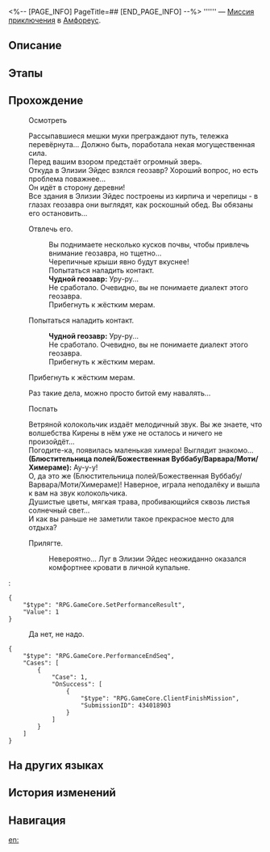 <%-- [PAGE_INFO]
PageTitle=##
[END_PAGE_INFO] --%>
{{Дополнить|Диалоги.}}
{{Миссия Инфобокс
|id              = 4340189
|Название        = 
|Изображение     = Миссия .png
|Тип             = Миссия приключения
|Событие         = 
|Глава           = 
|Условия         = Завершена [[Миссия Освоения]] «[[О герой, разбей печальную статую]]»
|Персонажи       = (Блюстительница полей/Божественная Вуббабу/Варвара/Моти/Химераме); Первопроходец; Чудной геозавр
|СтартЛокация    = [[Амфореус]] — [[Элизия Эйдес]]
|Мир             = Амфореус
|Предыдущая      = 
|Следующая       = 
|Награды         = 
}}
'''''' — [[Миссия приключения]] в [[Амфореус]].

==Описание==
{{Описание|<!--официальное описание из Перекрёстка судеб-->}}

==Этапы==


==Прохождение==
{{Дополнить}}

:{{Диалог|?}} Осмотреть
:Рассыпавшиеся мешки муки преграждают путь, тележка перевёрнута... Должно быть, поработала некая могущественная сила.
:Перед вашим взором предстаёт огромный зверь.
:Откуда в Элизии Эйдес взялся геозавр? Хороший вопрос, но есть проблема поважнее...
:Он идёт в сторону деревни!
:Все здания в Элизии Эйдес построены из кирпича и черепицы - в глазах геозавра они выглядят, как роскошный обед. Вы обязаны его остановить...
:{{Диалог|Стрелка}} Отвлечь его.
::Вы поднимаете несколько кусков почвы, чтобы привлечь внимание геозавра, но тщетно...
::Черепичные крыши явно будут вкуснее!
::Попытаться наладить контакт.
::'''Чудной геозавр:''' Уру-ру...
::Не сработало. Очевидно, вы не понимаете диалект этого геозавра.
::Прибегнуть к жёстким мерам.
:{{Диалог|Стрелка}} Попытаться наладить контакт.
::'''Чудной геозавр:''' Уру-ру...
::Не сработало. Очевидно, вы не понимаете диалект этого геозавра.
::Прибегнуть к жёстким мерам.
:{{Диалог|Стрелка}} Прибегнуть к жёстким мерам.
:Раз такие дела, можно просто битой ему навалять...
:{{tx}}

:{{Диалог|?}} Поспать
:Ветряной колокольчик издаёт мелодичный звук. Вы же знаете, что волшебства Кирены в нём уже не осталось и ничего не произойдёт...
:Погодите-ка, появилась маленькая химера! Выглядит знакомо...
:'''(Блюстительница полей/Божественная Вуббабу/Варвара/Моти/Химераме):''' Ау-у-у!
:О, да это же (Блюстительница полей/Божественная Вуббабу/Варвара/Моти/Химераме)! Наверное, играла неподалёку и вышла к вам на звук колокольчика.
:Душистые цветы, мягкая трава, пробивающийся сквозь листья солнечный свет...
:И как вы раньше не заметили такое прекрасное место для отдыха?
:{{Диалог|Стрелка}} Прилягте.
::Невероятно... Луг в Элизии Эйдес неожиданно оказался комфортнее кровати в личной купальне.
::{{tx}}
:<pre>{
	"$type": "RPG.GameCore.SetPerformanceResult",
	"Value": 1
}</pre>
:{{Диалог|Выход}} Да нет, не надо.
<pre>{
	"$type": "RPG.GameCore.PerformanceEndSeq",
	"Cases": [
		{
			"Case": 1,
			"OnSuccess": [
				{
					"$type": "RPG.GameCore.ClientFinishMission",
					"SubmissionID": 434018903
				}
			]
		}
	]
}</pre>
{{Диалог Конец}}

==На других языках==
{{На других языках
|en   = 
|zhs  = 
|zht  = 
|ja   = 
|ko   = 
|es   = 
|fr   = 
|ru   = 
|th   = 
|vi   = 
|de   = 
|id   = 
|pt   = 
}}

==История изменений==
{{История изменений|3.5}}

==Навигация==
{{Миссия приключения Навбокс|Глава }}

[[en:]]
